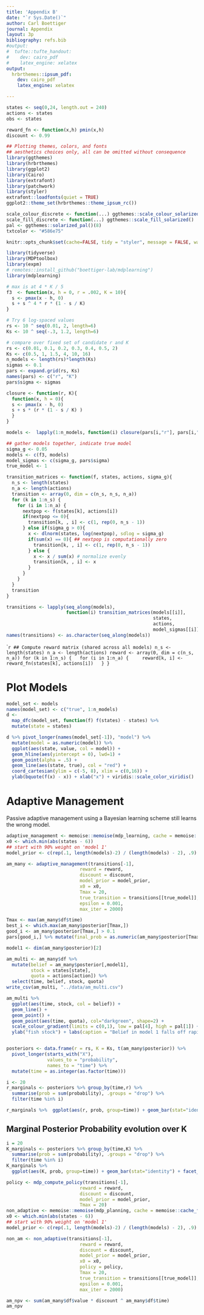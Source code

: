 ```yaml
---
title: 'Appendix B'
date: "`r Sys.Date()`"
author: Carl Boettiger
journal: Appendix
layout: 3p
bibliography: refs.bib
#output:
#  tufte::tufte_handout:
#    dev: cairo_pdf
#    latex_engine: xelatex
output: 
  hrbrthemes::ipsum_pdf:
    dev: cairo_pdf
    latex_engine: xelatex

---
```



```r
states <- seq(0,24, length.out = 240)
actions <- states
obs <- states
```

```r
reward_fn <- function(x,h) pmin(x,h)
discount <- 0.99
```



```r
## Plotting themes, colors, and fonts 
## aesthetics choices only, all can be omitted without consequence
library(ggthemes)
library(hrbrthemes)
library(ggplot2)
library(Cairo)
library(extrafont)
library(patchwork)
library(styler)
extrafont::loadfonts(quiet = TRUE)
ggplot2::theme_set(hrbrthemes::theme_ipsum_rc())

scale_colour_discrete <- function(...) ggthemes::scale_colour_solarized()
scale_fill_discrete <- function(...) ggthemes::scale_fill_solarized()
pal <- ggthemes::solarized_pal()(8)
txtcolor <- "#586e75"

knitr::opts_chunk$set(cache=FALSE, tidy = "styler", message = FALSE, warning = FALSE, echo = FALSE)

```

```r
library(tidyverse)
library(MDPtoolbox)
library(expm)
# remotes::install_github("boettiger-lab/mdplearning")
library(mdplearning)
```


```r
# max is at 4 * K / 5 
f3  <- function(x, h = 0, r = .002, K = 10){
  s <- pmax(x - h, 0)
  s + s ^ 4 * r * (1 - s / K)
}
```

```r
# Try 6 log-spaced values
rs <- 10 ^ seq(0.01, 2, length=6)
Ks <- 10 ^ seq(-.3, 1.2, length=6)

# compare over fixed set of candidate r and K
rs <- c(0.01, 0.1, 0.2, 0.3, 0.4, 0.5, 2)
Ks <- c(0.5, 1, 1.5, 4, 10, 16)
n_models <- length(rs)*length(Ks)
sigmas <- 0.1
pars <- expand.grid(rs, Ks)
names(pars) <- c("r", "K")
pars$sigma <- sigmas

closure <- function(r, K){
  function(x, h = 0){
  s <- pmax(x - h, 0)
  s + s * (r * (1 - s / K) )
  }
}

models <-  lapply(1:n_models, function(i) closure(pars[i,"r"], pars[i,"K"]))

## gather models together, indicate true model
sigma_g <- 0.05
models <- c(f3, models)
model_sigmas <- c(sigma_g, pars$sigma)
true_model <- 1
```




```r
transition_matrices <- function(f, states, actions, sigma_g){
  n_s <- length(states)
  n_a <- length(actions)
  transition <- array(0, dim = c(n_s, n_s, n_a))
  for (k in 1:n_s) {
    for (i in 1:n_a) {
      nextpop <- f(states[k], actions[i])
      if(nextpop <= 0){
        transition[k, , i] <- c(1, rep(0, n_s - 1))
      } else if(sigma_g > 0){
        x <- dlnorm(states, log(nextpop), sdlog = sigma_g)
        if(sum(x) == 0){ ## nextpop is computationally zero
          transition[k, , i] <- c(1, rep(0, n_s - 1))
        } else {
          x <- x / sum(x) # normalize evenly
          transition[k, , i] <- x
        }
      }
    }
  }
  transition
}
```


```r
transitions <- lapply(seq_along(models), 
                      function(i) transition_matrices(models[[i]], 
                                                      states, 
                                                      actions, 
                                                      model_sigmas[[i]]))
names(transitions) <- as.character(seq_along(models))

```



````r
## Compute reward matrix (shared across all models)
n_s <- length(states)
n_a <- length(actions)
reward <- array(0, dim = c(n_s, n_a))
for (k in 1:n_s) {
  for (i in 1:n_a) {
    reward[k, i] <- reward_fn(states[k], actions[i])
  }
}
```

# Plot Models 



```r
model_set <- models
names(model_set) <- c("true", 1:n_models)
d <- 
  map_dfc(model_set, function(f) f(states) - states) %>%
  mutate(state = states)

d %>% pivot_longer(names(model_set[-1]), "model") %>%
  mutate(model = as.numeric(model)) %>%
  ggplot(aes(state, value, col = model)) +
  geom_hline(aes(yintercept = 0), lwd=1) + 
  geom_point(alpha = .5) + 
  geom_line(aes(state, true), col = "red") +
  coord_cartesian(ylim = c(-5, 8), xlim = c(0,16)) +
  ylab(bquote(f(x) - x)) + xlab("x") + viridis::scale_color_viridis()

```



# Adaptive Management

Passive adaptive management using a Bayesian learning scheme still learns the wrong model. 

```r
adaptive_management <- memoise::memoise(mdp_learning, cache = memoise::cache_filesystem("cache/"))
x0 <- which.min(abs(states - 6))
## start with 90% weight on 'model 1'
model_prior <- c(rep(.1, length(models)-2) / (length(models) - 2), .9)

am_many <- adaptive_management(transitions[-1],  
                           reward = reward, 
                           discount = discount,
                           model_prior = model_prior,
                           x0 = x0, 
                           Tmax = 20, 
                           true_transition = transitions[[true_model]], 
                           epsilon = 0.001, 
                           max_iter = 2000)
```


```r
Tmax <- max(am_many$df$time)
best_i <- which.max(am_many$posterior[Tmax,])
good_i <- am_many$posterior[Tmax,] > 0.1
pars[good_i,] %>% mutate(final_prob = as.numeric(am_many$posterior[Tmax,good_i])) 
```



```r
model1 <- dim(am_many$posterior)[2]

am_multi <- am_many$df %>% 
  mutate(belief = am_many$posterior[,model1],
         stock = states[state],
         quota = actions[action]) %>%
  select(time, belief, stock, quota) 
write_csv(am_multi, "../data/am_multi.csv")
```

```r
am_multi %>%
  ggplot(aes(time, stock, col = belief)) + 
  geom_line() + 
  geom_point() +
  geom_point(aes(time, quota), col="darkgreen", shape=2) + 
  scale_colour_gradient(limits = c(0,1), low = pal[4], high = pal[1]) + 
  ylab("fish stock") + labs(caption = "Belief in model 1 falls off rapidly as magagement pushes stocks to lower and lower sizes.")



```



```r
posteriors <- data.frame(r = rs, K = Ks, t(am_many$posterior)) %>%
  pivot_longer(starts_with("X"), 
               values_to = "probability",
               names_to = "time") %>% 
  mutate(time = as.integer(as.factor(time))) 

i <- 20
r_marginals <- posteriors %>% group_by(time,r) %>% 
  summarise(prob = sum(probability), .groups = "drop") %>% 
  filter(time %in% i)

r_marginals %>%  ggplot(aes(r, prob, group=time)) + geom_bar(stat="identity") + facet_wrap(~time)
```


## Marginal Posterior Probability evolution over K

```r
i = 20
K_marginals <- posteriors %>% group_by(time,K) %>% 
  summarise(prob = sum(probability), .groups = "drop") %>% 
  filter(time %in% i) 
K_marginals %>%
  ggplot(aes(K, prob, group=time)) + geom_bar(stat="identity") + facet_wrap(~time) + scale_x_log10()


```



```r
policy <- mdp_compute_policy(transitions[-1],  
                           reward = reward, 
                           discount = discount,
                           model_prior = model_prior,
                           Tmax = 20)
non_adaptive <- memoise::memoise(mdp_planning, cache = memoise::cache_filesystem("cache/"))
x0 <- which.min(abs(states - 6))
## start with 90% weight on 'model 1'
model_prior <- c(rep(.1, length(models)-2) / (length(models) - 2), .9)

non_am <- non_adaptive(transitions[-1],  
                           reward = reward, 
                           discount = discount,
                           model_prior = model_prior,
                           x0 = x0, 
                           policy = policy,
                           Tmax = 20, 
                           true_transition = transitions[[true_model]], 
                           epsilon = 0.001, 
                           max_iter = 2000)
```

```r
am_npv <- sum(am_many$df$value * discount ^ am_many$df$time)
am_npv
```




